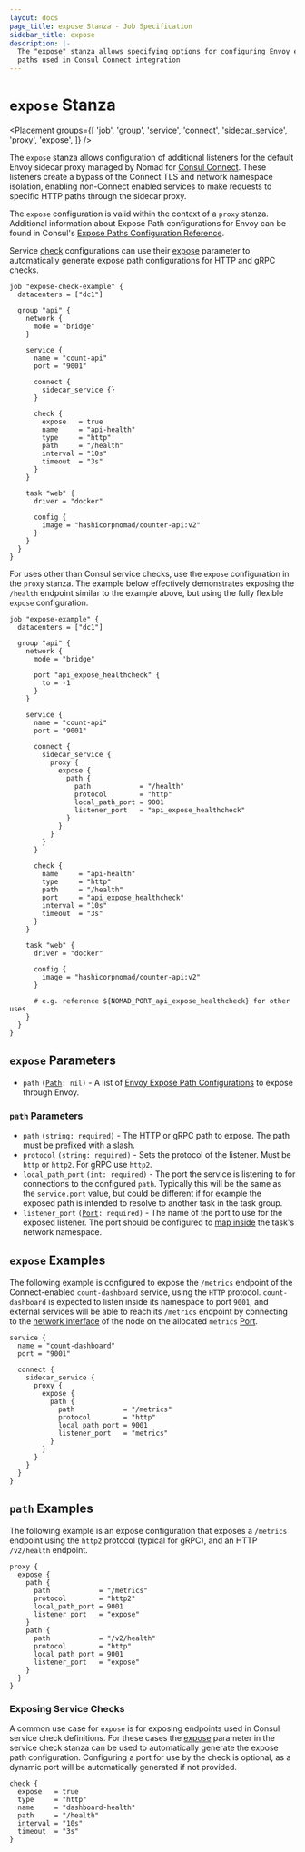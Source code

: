 ```yaml
---
layout: docs
page_title: expose Stanza - Job Specification
sidebar_title: expose
description: |-
  The "expose" stanza allows specifying options for configuring Envoy expose
  paths used in Consul Connect integration
---
```


# `expose` Stanza

<Placement
  groups={[
    'job',
    'group',
    'service',
    'connect',
    'sidecar_service',
    'proxy',
    'expose',
  ]}
/>

The `expose` stanza allows configuration of additional listeners for the default Envoy sidecar
proxy managed by Nomad for [Consul Connect](https://learn.hashicorp.com/tutorials/nomad/consul-service-mesh). These
listeners create a bypass of the Connect TLS and network namespace isolation, enabling
non-Connect enabled services to make requests to specific HTTP paths through the sidecar proxy.

The `expose` configuration is valid within the context of a `proxy` stanza. Additional
information about Expose Path configurations for Envoy can be found in Consul's
[Expose Paths Configuration Reference](https://www.consul.io/docs/connect/registration/service-registration.html#expose-paths-configuration-reference).

Service [check](https://nomadproject.io/docs/job-specification/service/#check-parameters)
configurations can use their [expose](/docs/job-specification/service#expose)
parameter to automatically generate expose path configurations for HTTP and gRPC checks.

```hcl
job "expose-check-example" {
  datacenters = ["dc1"]

  group "api" {
    network {
      mode = "bridge"
    }

    service {
      name = "count-api"
      port = "9001"

      connect {
        sidecar_service {}
      }

      check {
        expose   = true
        name     = "api-health"
        type     = "http"
        path     = "/health"
        interval = "10s"
        timeout  = "3s"
      }
    }

    task "web" {
      driver = "docker"

      config {
        image = "hashicorpnomad/counter-api:v2"
      }
    }
  }
}
```

For uses other than Consul service checks, use the `expose` configuration in the
`proxy` stanza. The example below effectively demonstrates exposing the `/health`
endpoint similar to the example above, but using the fully flexible `expose`
configuration.

```hcl
job "expose-example" {
  datacenters = ["dc1"]

  group "api" {
    network {
      mode = "bridge"

      port "api_expose_healthcheck" {
        to = -1
      }
    }

    service {
      name = "count-api"
      port = "9001"

      connect {
        sidecar_service {
          proxy {
            expose {
              path {
                path            = "/health"
                protocol        = "http"
                local_path_port = 9001
                listener_port   = "api_expose_healthcheck"
              }
            }
          }
        }
      }

      check {
        name     = "api-health"
        type     = "http"
        path     = "/health"
        port     = "api_expose_healthcheck"
        interval = "10s"
        timeout  = "3s"
      }
    }

    task "web" {
      driver = "docker"

      config {
        image = "hashicorpnomad/counter-api:v2"
      }

      # e.g. reference ${NOMAD_PORT_api_expose_healthcheck} for other uses
    }
  }
}
```

## `expose` Parameters

- `path` <code>([Path]: nil)</code> - A list of [Envoy Expose Path Configurations](/docs/job-specification/expose/#path-1)
  to expose through Envoy.

### `path` Parameters

- `path` `(string: required)` - The HTTP or gRPC path to expose. The path must be prefixed
  with a slash.
- `protocol` `(string: required)` - Sets the protocol of the listener. Must be
  `http` or `http2`. For gRPC use `http2`.
- `local_path_port` `(int: required)` - The port the service is listening to for connections to
  the configured `path`. Typically this will be the same as the `service.port` value, but
  could be different if for example the exposed path is intended to resolve to another task
  in the task group.
- `listener_port` <code>([Port]: required)</code> - The name of the port to use
  for the exposed listener. The port should be configured to [map inside](/docs/job-specification/network#to)
  the task's network namespace.

## `expose` Examples

The following example is configured to expose the `/metrics` endpoint of the Connect-enabled
`count-dashboard` service, using the `HTTP` protocol. `count-dashboard` is expected
to listen inside its namespace to port `9001`, and external services will be able to
reach its `/metrics` endpoint by connecting to the [network interface](https://nomadproject.io/docs/configuration/client/#network_interface)
of the node on the allocated `metrics` [Port](/docs/job-specification/network#port-parameters).

```hcl
service {
  name = "count-dashboard"
  port = "9001"

  connect {
    sidecar_service {
      proxy {
        expose {
          path {
            path            = "/metrics"
            protocol        = "http"
            local_path_port = 9001
            listener_port   = "metrics"
          }
        }
      }
    }
  }
}
```

## `path` Examples

The following example is an expose configuration that exposes a `/metrics` endpoint
using the `http2` protocol (typical for gRPC), and an HTTP `/v2/health` endpoint.

```hcl
proxy {
  expose {
    path {
      path            = "/metrics"
      protocol        = "http2"
      local_path_port = 9001
      listener_port   = "expose"
    }
    path {
      path            = "/v2/health"
      protocol        = "http"
      local_path_port = 9001
      listener_port   = "expose"
    }
  }
}
```

### Exposing Service Checks

A common use case for `expose` is for exposing endpoints used in Consul service check
definitions. For these cases the [expose](/docs/job-specification/service#expose)
parameter in the service check stanza can be used to automatically generate the
expose path configuration. Configuring a port for use by the check is optional,
as a dynamic port will be automatically generated if not provided.

```hcl
check {
  expose   = true
  type     = "http"
  name     = "dashboard-health"
  path     = "/health"
  interval = "10s"
  timeout  = "3s"
}
```

[path]: /docs/job-specification/expose#path-parameters 'Nomad Expose Path Parameters'
[port]: /docs/job-specification/network#port-parameters 'Nomad Port Parameters'
